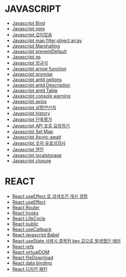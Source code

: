 # JAVASCRIPT
* [Javascript Bind](2021-06-06-javascript-bind.mdx)
* [Javascript npm](2021-06-19-javascript-npm.mdx)
* [Javascript 값이없음](2021-08-05-javascript-empty-null-undefined-0-false.mdx)
* [Javascript map,filter,object,array](2021-08-05-javascript-map-filter-object-array.mdx)
* [Javascript Marshalling](2021-08-05-javascript-Marshalling.mdx)
* [Javascript preventDefault](2021-08-05-javascript-preventDefault.mdx)
* [Javascript qs](2021-08-05-javascript-qs.mdx)
* [Javascript 정규식](2021-08-05-javascript-regularExpression.mdx)
* [Javascript arrow function](2021-10-01-javascript-arrow-function.mdx)
* [Javascript promise](2021-10-01-javascript-promise.mdx)
* [Javascript antd options](2021-10-12-javascript-antd-options.mdx)
* [Javascript antd Description](2021-10-12-javascript-antdDescription.mdx)
* [Javascript antd Table](2021-10-12-javascript-antdTable.mdx)
* [Javascript console warning](2021-10-12-javascript-console-warning-message.mdx)
* [Javascript axios](2021-10-14-javascript-axios.mdx)
* [Javascript 삼항연산자](2021-10-14-javascript-ternaryOperator.mdx)
* [Javascript history](2021-12-24-javascript-history.mdx)
* [Javascript 단축평가](2021-12-27-javascript-short-circuit-evaluation.mdx)
* [Javascript API 호출,요청하기](2022-04-02-javascript-httpRequest-nodeJS.mdx)
* [Javascript Set Map](2022-04-04-javascript-function-Set-Map.mdx)
* [Javascript Async await](2022-04-11-javascript-asnyc-await.mdx)
* [Javascript 숫자 유효성검사](2022-04-19-javascript-numberValidator.mdx)
* [Javascript 엔진](2022-04-24-javascript-engine.mdx)
* [Javascript localstorage](2022-06-09-javascript-localstorage.mdx)
* [Javascript closure](2022-06-12-javscript-closure.mdx)
# REACT
* [React useEffect 로 검색조건 개선 경험](react/2021-07-30-react-howToGetSearchParams.mdx)
* [React useEffect](react/2021-08-05-react-useEffect.mdx)
* [React Router](react/2021-08-23-react-Router.mdx)
* [React hooks](react/2021-09-29-react-hooks.mdx)
* [React LifeCycle](react/2021-09-29-react-LifeCycle.mdx)
* [React public](react/2021-10-01-react-public.mdx)
* [React useCallback](react/2021-12-08-react-useCallback.mdx)
* [React javascript Babel](react/2022-02-08-react-javascriptBabel.mdx)
* [React useState 사용시 중복된 key 값으로 발생했던 에러](react/2022-03-31-react-api-responseData-processing.mdx)
* [React refs](react/2022-04-06-react-refs.mdx)
* [React virtualDOM](react/2022-04-11-react-virtual-DOM.mdx)
* [React fileDownload](react/2022-04-15-react-fileDownload.mdx)
* [React data binding](react/2022-04-24-react-binding.mdx)
* [React 디자인 패턴](react/2022-04-24-react-pattern.mdx)